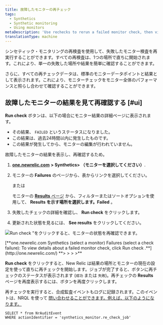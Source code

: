 ```yaml
---
title: 故障したモニターの再チェック
tags:
  - Synthetics
  - Synthetic monitoring
  - Using monitors
metaDescription: 'Use rechecks to rerun a failed monitor check, then view the status and details on the Results page.'
translationType: machine
---
```



シンセティック・モニタリングの再検査を使用して、失敗したモニター検査を再実行することができます。すべての再検査は、1つの場所で直ちに開始されます。これにより、単一の失敗した場所や結果を簡単に確認することができます。

さらに、すべての再チェックデータは、標準のモニターデータポイントと結果として表示されます。これにより、モニターチェックをモニター全体のパフォーマンスと照らし合わせて確認することができます。

## 故障したモニターの結果を見て再確認する [#ui]

<Icon name="fe-rotate-cw"/>**Run check** ボタンは、以下の場合にモニター結果の詳細ページに表示されます。

* その結果、 `FAILED` というステータスになりました。
* この結果は、過去24時間以内に発生したものです。
* この結果が発生してから、モニターの編集が行われていません。

故障したモニターの結果を表示し、再確認するため。

1. [**one.newrelic.com**](http://one.newrelic.com/) **> Synthetics> （モニターを選択してください）**.

2. モニターの **Failures** のページから、表からリンクを選択してください。

   または

   モニターの [**Results** ページ](/docs/synthetics/new-relic-synthetics/using-monitors/view-monitor-results) から、フィルターまたはソートオプションを使用して、 **Results を示す場所を選択します。Failed** 。

3. 失敗したチェックの詳細を確認し、 <Icon name="fe-rotate-cw"/>**Run check** をクリックします。

4. 更新された状態を見るには、 **See results** をクリックしてください。

<img
  src={runcheck}
  title="Run check &quot;をクリックすると、モニターの状態を再確認できます。"
  alt="Run check &quot;をクリックすると、モニターの状態を再確認できます。"
/>

<figcaption>
  [**one.newrelic.com Synthetics (select a monitor) Failures (select a check failure): To view details about a failed monitor check, click Run check .**](http://one.newrelic.com/) **> > > >**<Icon name="fe-rotate-cw"/>
</figcaption>

<Icon name="fe-rotate-cw"/>**Run check** をクリックすると、New Relic は結果の場所とモニターの現在の設定を使って直ちに再チェックを開始します。ジョブが完了すると、ボタンに再チェックのステータスが表示されます (`成功` または `失敗`)。再チェックの **Results** ページを再度表示するには、ボタンを再度クリックします。

再チェックを実行すると、合成監査イベントもログに記録されます。このイベントは、NRQL を使って [問い合わせることができます。例えば、以下のようになります。](/docs/query-your-data/nrql-new-relic-query-language/nrql-query-tutorials/query-infrastructure-dimensional-metrics-nrql)

```
SELECT * from NrAuditEvent 
WHERE actionIdentifier = 'synthetics_monitor.re_check_job'
```
